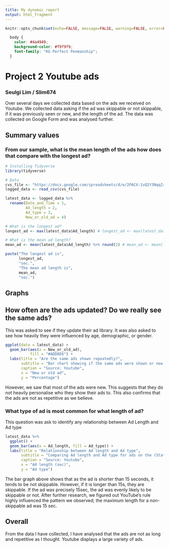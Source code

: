 ```yaml
---
title: My dynamic report
output: html_fragment
---
```


```r
knitr::opts_chunk$set(echo=FALSE, message=FALSE, warning=FALSE, error=FALSE)

```

```css
  body {
    color: #4a4949;
    background-color: #f9f9f9;
    font-family: "KG Perfect Penmanship";
  }

```
# Project 2 Youtube ads
### Seulgi Lim / Slim674

Over several days we collected data based on the ads we received on Youtube. We collected data asking if the ad was skippable or not skippable, if it was previously seen or new, and the length of the ad. The data was collected on Google Form and was analysed further.

## Summary values
### From our sample, what is the mean length of the ads how does that compare with the longest ad?

```r
# Installing Tidyverse
library(tidyverse)

# Data
cvs_file <- "https://docs.google.com/spreadsheets/d/e/2PACX-1vQ2Y3NqqIrURCjuTCuH4imN6OJmCdzT0UP4_gwux7oOx43LrwrpS5gVCayY-pShcMSNi9nns6XspPXW/pub?gid=296879182&single=true&output=csv"
logged_data <- read_csv(cvs_file)

latest_data <- logged_data %>% 
  rename(Date_and_Time = 1, 
         Ad_length = 2,
         Ad_type = 3,
         New_or_old_ad = 4)

# What is the longest ad?
longest_ad <- max(latest_data$Ad_length) # longest_ad <- max(latest_data$Ad_length)

# What is the mean ad length?
mean_ad <- mean(latest_data$Ad_length) %>% round(2) # mean_ad <- mean(latest_data$Ad_length) %>% round(2)

paste("The longest ad is", 
      longest_ad, 
      "sec.", 
      "The mean ad length is",
      mean_ad,
      "sec.")
```
## Graphs
## How often are the ads updated? Do we really see the same ads?
This was asked to see if they update their ad library. It was also asked to see how heavily they were influenced by age, demographic, or gender. 
```r
ggplot(data = latest_data) +
  geom_bar(aes(x = New_or_old_ad),
           fill = "#ADD8E6") +
  labs(title = "Are the same ads shown repeatedly?",
       subtitle = "Bar chart showing if the same ads were shown or new ads in sample(Stats220P2)",
       caption = "Source: Youtube",
       x = "New or old ad",
       y = "Percentage")
```

However, we saw that most of the ads were new. This suggests that they do not heavily personalise who they show their ads to. This also confirms that the ads are not as repetitive as we believe.  

### What type of ad is most common for what length of ad?

This question was ask to identify any relationship between Ad Length and Ad type 

```r
latest_data %>%
  ggplot() +
  geom_bar(aes(x = Ad_length, fill = Ad_type)) +
  labs(title = "Relationship between Ad length and Ad type",
       subtitle = "Comparing Ad length and Ad type for ads on the (Stats220P2)",
       caption = "Source: Youtube",
       x = "Ad length (sec)",
       y = "Ad type")
```

The bar graph above shows that as the ad is shorter than 15 seconds, it tends to be not skippable. However, if it is longer than 15s, they are skippable. If the ad was precisely 15sec, the ad was evenly likely to be skippable or not. After further research, we figured out YouTube's rule highly influenced the pattern we observed; the maximum length for a non-skippable ad was 15 sec. 

## Overall 
From the data I have collected, I have analysed that the ads are not as long and repetitive as I thought. Youtube displays a large variety of ads.
